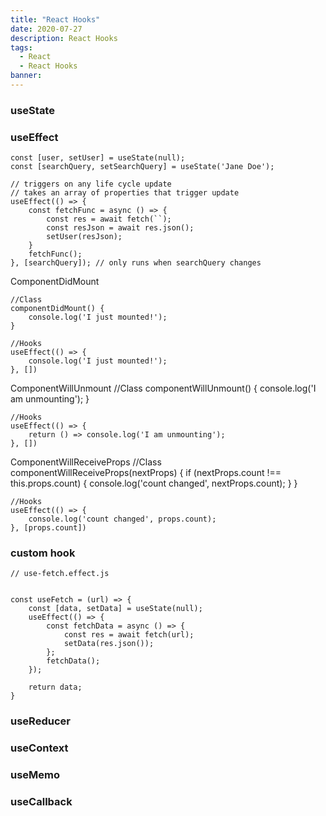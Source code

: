 ```yaml
---
title: "React Hooks"
date: 2020-07-27
description: React Hooks
tags:
  - React
  - React Hooks
banner:
---
```


### useState


### useEffect

    const [user, setUser] = useState(null);
    const [searchQuery, setSearchQuery] = useState('Jane Doe');

    // triggers on any life cycle update
    // takes an array of properties that trigger update
    useEffect(() => {
        const fetchFunc = async () => {
            const res = await fetch(``);
            const resJson = await res.json();
            setUser(resJson);
        }
        fetchFunc();
    }, [searchQuery]); // only runs when searchQuery changes


ComponentDidMount

    //Class
    componentDidMount() {
        console.log('I just mounted!');
    }
    
    //Hooks
    useEffect(() => {
        console.log('I just mounted!');
    }, [])

ComponentWillUnmount
    //Class
    componentWillUnmount() {
        console.log('I am unmounting');
    }
    
    //Hooks
    useEffect(() => {
        return () => console.log('I am unmounting');
    }, [])

ComponentWillReceiveProps
    //Class
    componentWillReceiveProps(nextProps) {
        if (nextProps.count !== this.props.count) {
            console.log('count changed', nextProps.count);
        }
    }
    
    //Hooks
    useEffect(() => {
        console.log('count changed', props.count);
    }, [props.count])


### custom hook
    // use-fetch.effect.js

    
    const useFetch = (url) => {
        const [data, setData] = useState(null);
        useEffect(() => {
            const fetchData = async () => {
                const res = await fetch(url);
                setData(res.json());
            };
            fetchData();
        });

        return data;
    }

### useReducer


### useContext


### useMemo


### useCallback

